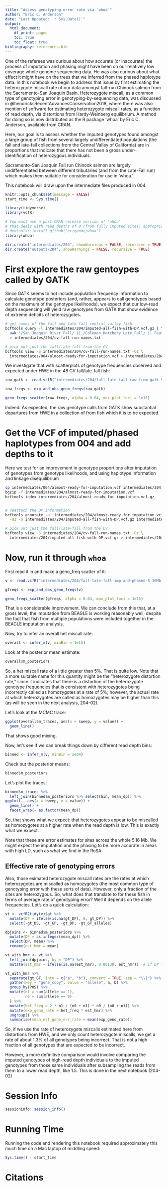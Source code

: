 ```yaml
---
title: "Assess genotyping error rate via `whoa`"
author: "Eric C. Anderson"
date: "Last Updated: `r Sys.Date()`"
output: 
  html_document:
    df_print: paged
    toc: true
    toc_float: true
bibliography: references.bib
---
```


One of the referees was curious about how accurate (or inaccurate)
the process of imputation and phasing might have been on our relatively 
low coverage whole genome sequencing data. He was also curious about
what effect it might have on the trees that we inferred from the phased
haplotype data.  In this notebook we begin to address that issue by first estimating
the heterozygote miscall rate of our data amongst fall-run Chinook salmon
from the Sacramento-San Joaquin Basin. Heterozygote miscall, as a common
type of genotyping error in genotyping-by-sequencing data, was discussed in
@hendricksRecentAdvancesConservation2018, where there was also mention of software
for estimating heterozygote miscall rates, as a function of read depth,
via distortions from Hardy-Weinberg equilibrium. A method for doing
so is now distributed as the R package 'whoa' by Eric C. Anderson, available
from CRAN.

Here, our goal is to assess whether the imputed genotypes found amongst a large group
of fish from several largely undifferentiated populations (the fall and late-fall collections
from the Central Valley of California) are in proportions that indicate that there
has not been a gross under-identification of heterozygous individuals. 

Sacramento-San Joaquin Fall run Chinook salmon are largely undifferentiated between
different tributaries (and from the Late-Fall run) which makes them suitable for
consideration for use in 'whoa.'

This notebook will draw upon the intermediate files produced in 004.

```r
knitr::opts_chunk$set(message = FALSE)
start_time <- Sys.time()
```


```r
library(tidyverse)
library(vcfR)

# You must use a post-CRAN-release version of 'whoa'
# that deals with read depths of 0 (from fully imputed sites) appropriately.
# devtools::install_github("eriqande/whoa")
library(whoa)

dir.create("intermediates/204", showWarnings = FALSE, recursive = TRUE)
dir.create("outputs/204", showWarnings = FALSE, recursive = TRUE)
```


# First explore the raw gentoypes called by GATK

Since GATK seems to not include population frequency information to calculate
genotype posteriors (and, rather, appears to call genotypes based on the
maximum of the genotype likelihoods), we expect that our low-read depth
sequencing will yield raw genotypes from GATK that show evidence of
extreme deficits of heterozygotes.

```sh
# get names of the fall and late fall central valley fish:
bcftools query -l intermediates/204/imputed-all-fish-with-DP.vcf.gz | \
  awk '/San_Joaquin_River_Fall/ || /Coleman_Hatchery_Late_Fall/ || Feather_River_Hatchery_Fall' \
  > intermediates/204/cv-fall-run-names.txt 

# pick out just the fall/late-fall from the CV
bcftools view -S intermediates/204/cv-fall-run-names.txt -Oz \
  intermediates/004/almost-ready-for-imputation.vcf > intermediates/204/fall-late-fall-raw-from-gatk-5.16Mb.vcf.gz
```

We investigate that with scatterplots of genotype frequencies observed and expected
under HWE in the 48 CV fall/late-fall fish:
```r
raw_gatk <- read.vcfR("intermediates/204/fall-late-fall-raw-from-gatk-5.16Mb.vcf.gz")

raw_freqs <- exp_and_obs_geno_freqs(raw_gatk)

geno_freqs_scatter(raw_freqs, alpha = 0.04, max_plot_loci = 1e15)
```

Indeed.  As expected, the raw genotype calls from GATK show substantial departures
from HWE in a collection of from fish which it is to be expected.


# Get the VCF of imputed/phased haplotypes from 004 and add depths to it

Here we test for an improvement in genotype proportions after imputation of
genotypes from genotype likelihoods, and using haplotype information and linkage
disequilibrium 

```sh
cp intermediates/004/almost-ready-for-imputation.vcf intermediates/204
bgzip -f intermediates/204/almost-ready-for-imputation.vcf
bcftools index intermediates/204/almost-ready-for-imputation.vcf.gz


# reattach the DP information
bcftools annotate -a  intermediates/204/almost-ready-for-imputation.vcf.gz -c FMT/DP \
  -Oz -o intermediates/204/imputed-all-fish-with-DP.vcf.gz intermediates/004/greb1l-imp-phased.vcf.gz

# pick out just the fall/late-fall from the CV
bcftools view -S intermediates/204/cv-fall-run-names.txt -Oz \
  intermediates/204/imputed-all-fish-with-DP.vcf.gz > intermediates/204/fall-late-fall-imp-and-phased-5.16Mb.vcf.gz

```

# Now, run it through `whoa`

First read it in and make a geno_freq scatter of it:
```r
v <- read.vcfR("intermediates/204/fall-late-fall-imp-and-phased-5.16Mb.vcf.gz")

gfreqs <- exp_and_obs_geno_freqs(v)

geno_freqs_scatter(gfreqs, alpha = 0.04, max_plot_loci = 1e15)
```

That is a considerable improvement.  We can conclude from this that, at a gross level,
the imputation from BEAGLE is working reasonably well, despite the fact that fish from
multiple populations were included together in the BEAGLE imputation analysis.

Now, try to infer an overall het miscall rate:
```r
overall <- infer_m(v, minBin = 1e15)
```
Look at the posterior mean estimate:
```r
overall$m_posteriors
```

So, a het miscall rate of a little greater than 5%.  That is quite low.  Note that a more
suitable name for this quantity might be the "heterozygote distortion rate," since it indicates
that there is a distortion of the heterozygote genotype frequencies that is consistent with
heterozygotes being incorrectly called as homozygotes at a rate of 5%; however, the actual rate
at which heterozygotes are called as homozygotes may be higher than this (as will be seen
in the next analysis, 204-02).

Let's look at the MCMC trace:
```r
ggplot(overall$m_traces, aes(x = sweep, y = value)) +
  geom_line()
```
That shows good mixing.

Now, let's see if we can break things down by different read depth bins:
```r
binned <- infer_m(v, minBin = 2e04)
```
Check out the posterior means:
```r
binned$m_posteriors
```

Let's plot the traces:
```r
binned$m_traces %>%
  left_join(binned$m_posteriors %>% select(bin, mean_dp)) %>%
ggplot(., aes(x = sweep, y = value)) +
  geom_line() +
  facet_wrap(~ as.factor(mean_dp))
```

So, that shows what we expect: that heterozygotes appear to be miscalled as homozygotes
at a higher rate when the read depth is low.  This is exactly what we expect.

Note that these are error estimates for sites across the whole 5.16 Mb.  We might expect
the imputation and the phasing to be more accurate in areas with high LD, such as what we find 
in the RoSA.  

## Effective rate of genotyping errors

Also, those esimated heterozygote miscall rates are the rates at which heterozygotes are miscalled
as homozygotes (the most common type of genotyping error with these sorts of data).  However,
only a fraction of the sites are heterozygous.  So, what does
that translate to for these fish in terms of average rate of genotyping error?  Well it depends on the
allele frequencies. Let's do a quick calculation:
```r
vt <- vcfR2tidy(v)$gt %>%
  mutate(DP = ifelse(is.na(gt_DP), 0, gt_DP)) %>%
  select(-gt_DS, -gt_GP, -gt_DP, -gt_GT_alleles)

dpjoins <- binned$m_posteriors %>%
  mutate(DP = as.integer(mean_dp)) %>%
  select(DP, mean) %>%
  rename(est_hmr = mean)

vt_with_hmr <- vt %>%
  left_join(dpjoins, by = "DP") %>%
  mutate(est_hmr = ifelse(is.na(est_hmr), 0.00138, est_hmr))  # if DP > 5 just say het miscall rate is 0.00138

vt_with_hmr %>%
  separate(gt_GT, into = c("a", "b"), convert = TRUE, sep = "\\|") %>%
  gather(key = "gene_copy", value = "allele", a, b) %>%
  group_by(POS) %>%
  mutate(n1 = sum(allele == 1),
         n0 = sum(allele == 0)
  ) %>%
  mutate(het_freq = 2 * n1 / (n0 + n1) * n0 / (n0 + n1)) %>%
  mutate(exp_geno_rate = het_freq * est_hmr) %>%
  ungroup() %>%
  summarise(mean_est_geno_err_rate = mean(exp_geno_rate))

```

So, if we use the rate of heterozygote miscalls estimated here from
distortions from HWE, and we only count heterozygote miscalls, we get a rate
of about 1.3% of all genotypes being incorrect.
That is not a high fraction of all genotypes that are expected to be incorrect.

However, a more definitive comparison would involve comparing
the imputed genotypes of high-read depth individuals to the imputed genotypes
from those same individuals after subsampling the reads from them to a lower
read depth, like 1.5.  This is done in the next notebook (204-02)



# Session Info

```r
sessioninfo::session_info()
```

# Running Time

Running the code and rendering this notebook required approximately this much time
on a Mac laptop of middling speed:
```r
Sys.time() - start_time
```

# Citations



